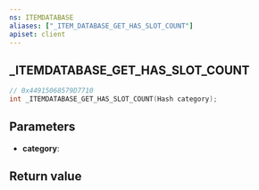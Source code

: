 ```yaml
---
ns: ITEMDATABASE
aliases: ["_ITEM_DATABASE_GET_HAS_SLOT_COUNT"]
apiset: client
---
```

## _ITEMDATABASE_GET_HAS_SLOT_COUNT

```c
// 0x44915068579D7710
int _ITEMDATABASE_GET_HAS_SLOT_COUNT(Hash category);
```


## Parameters
* **category**:

## Return value